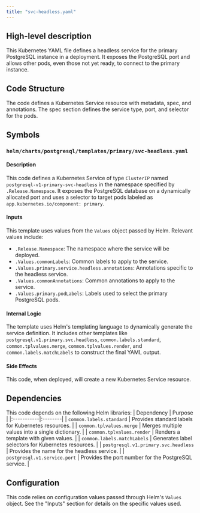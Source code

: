 ```yaml
---
title: "svc-headless.yaml"
---
```


## High-level description
This Kubernetes YAML file defines a headless service for the primary PostgreSQL instance in a deployment. It exposes the PostgreSQL port and allows other pods, even those not yet ready, to connect to the primary instance.

## Code Structure
The code defines a Kubernetes Service resource with metadata, spec, and annotations. The spec section defines the service type, port, and selector for the pods.

## Symbols
### `helm/charts/postgresql/templates/primary/svc-headless.yaml`
#### Description
This code defines a Kubernetes Service of type `ClusterIP` named `postgresql-v1-primary-svc-headless` in the namespace specified by `.Release.Namespace`. It exposes the PostgreSQL database on a dynamically allocated port and uses a selector to target pods labeled as `app.kubernetes.io/component: primary`.

#### Inputs
This template uses values from the `Values` object passed by Helm. Relevant values include:
* `.Release.Namespace`: The namespace where the service will be deployed.
* `.Values.commonLabels`: Common labels to apply to the service.
* `.Values.primary.service.headless.annotations`: Annotations specific to the headless service.
* `.Values.commonAnnotations`: Common annotations to apply to the service.
* `.Values.primary.podLabels`: Labels used to select the primary PostgreSQL pods.

#### Internal Logic
The template uses Helm's templating language to dynamically generate the service definition. It includes other templates like `postgresql.v1.primary.svc.headless`, `common.labels.standard`, `common.tplvalues.merge`, `common.tplvalues.render`, and `common.labels.matchLabels` to construct the final YAML output.

#### Side Effects
This code, when deployed, will create a new Kubernetes Service resource.

## Dependencies
This code depends on the following Helm libraries:
| Dependency | Purpose |
|:-----------|:--------|
| `common.labels.standard` | Provides standard labels for Kubernetes resources. |
| `common.tplvalues.merge` | Merges multiple values into a single dictionary. |
| `common.tplvalues.render` | Renders a template with given values. |
| `common.labels.matchLabels` | Generates label selectors for Kubernetes resources. |
| `postgresql.v1.primary.svc.headless` | Provides the name for the headless service. |
| `postgresql.v1.service.port` | Provides the port number for the PostgreSQL service. |

## Configuration
This code relies on configuration values passed through Helm's `Values` object. See the "Inputs" section for details on the specific values used.
